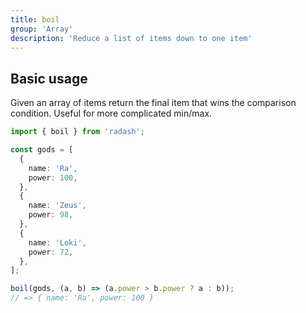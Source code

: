 ```yaml
---
title: boil
group: 'Array'
description: 'Reduce a list of items down to one item'
---
```


## Basic usage

Given an array of items return the final item that wins the comparison condition. Useful for more complicated min/max.

```ts
import { boil } from 'radash';

const gods = [
  {
    name: 'Ra',
    power: 100,
  },
  {
    name: 'Zeus',
    power: 98,
  },
  {
    name: 'Loki',
    power: 72,
  },
];

boil(gods, (a, b) => (a.power > b.power ? a : b));
// => { name: 'Ra', power: 100 }
```
